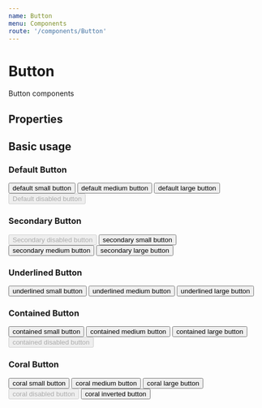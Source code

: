 ```yaml
---
name: Button
menu: Components
route: '/components/Button'
---
```





# Button

Button components
 
## Properties
<Props of={Button} />

## Basic usage

### Default Button
<Playground>
   <BlockContainer>
      <Button buttonType="primary" size="small">default small button</Button>
 </BlockContainer>
  <BlockContainer>
      <Button buttonType="primary" size="medium">default medium button</Button>
 </BlockContainer>
  <BlockContainer>
      <Button buttonType="primary" size="large">default large button</Button>
 </BlockContainer>
  <BlockContainer>
      <Button buttonType="primary" disabled>Default disabled button</Button>
 </BlockContainer>
</Playground>

### Secondary Button
<Playground>
  <BlockContainer>
      <Button buttonType="secondary" disabled>Secondary disabled button</Button>
 </BlockContainer>
 <BlockContainer>
      <Button buttonType="secondary" size="small">secondary small button</Button>
 </BlockContainer>
  <BlockContainer>
      <Button buttonType="secondary" size="medium">secondary medium button</Button>
 </BlockContainer>
  <BlockContainer>
      <Button buttonType="secondary" size="large">secondary large button</Button>
 </BlockContainer>
</Playground>

### Underlined Button
<Playground>
  <BlockContainer>
      <Button buttonType="underlined" size="small">underlined small button</Button>
 </BlockContainer>
  <BlockContainer>
      <Button buttonType="underlined" size="medium">underlined medium button</Button>
 </BlockContainer>
  <BlockContainer>
      <Button buttonType="underlined" size="large">underlined large button</Button>
 </BlockContainer>
</Playground>

### Contained Button
<Playground>
  <BlockContainer>
      <Button buttonType="contained" size="small">contained small button</Button>
 </BlockContainer>
  <BlockContainer>
      <Button buttonType="contained" size="medium">contained medium button</Button>
 </BlockContainer>
  <BlockContainer>
      <Button buttonType="contained" size="large">contained large button</Button>
 </BlockContainer>
  <BlockContainer>
      <Button buttonType="contained" disabled>contained disabled button</Button>
 </BlockContainer>
</Playground>

### Coral Button
<Playground>
  <BlockContainer>
      <Button buttonType="coral" size="small">coral small button</Button>
 </BlockContainer>
  <BlockContainer>
      <Button buttonType="coral" size="medium">coral medium button</Button>
 </BlockContainer>
  <BlockContainer>
      <Button buttonType="coral" size="large">coral large button</Button>
 </BlockContainer>
  <BlockContainer>
      <Button buttonType="coral" disabled>coral disabled button</Button>
 </BlockContainer>
  <BlockContainer>
      <Button buttonType="coral" inverse>coral inverted button</Button>
 </BlockContainer>
</Playground>